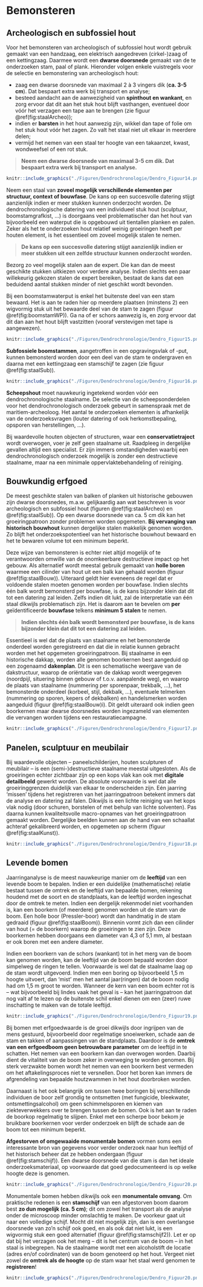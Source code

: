 # Bemonsteren {#bemonsteren}

## Archeologisch en subfossiel hout

Voor het bemonsteren van archeologisch of subfossiel hout wordt gebruik gemaakt van een handzaag, een elektrisch aangedreven (cirkel-)zaag of een kettingzaag. Daarmee wordt een **dwarse doorsnede** gemaakt van de te onderzoeken stam, paal of plank. Hieronder volgen enkele vuistregels voor de selectie en bemonstering van archeologisch hout:

  - zaag een dwarse doorsnede van maximaal 2 à 3 vingers dik (**ca. 3-5 cm**). Dat bespaart extra werk bij transport en analyse;
  - besteed aandacht aan de aanwezigheid van **spinthout en wankant**, en zorg ervoor dat dit aan het stuk hout blijft vasthangen, eventueel door vóór het verzagen een tape aan te brengen (zie figuur \@ref(fig:staalArcheo));
  - indien er **barsten** in het hout aanwezig zijn, wikkel dan tape of folie om het stuk hout vóór het zagen. Zo valt het staal niet uit elkaar in meerdere delen;
  - vermijd het nemen van een staal ter hoogte van een takaanzet, kwast, wondweefsel of een rot stuk.

>    
>**Neem een dwarse doorsnede van maximaal 3-5 cm dik. Dat bespaart extra werk bij transport en analyse.**
>    

```r

knitr::include_graphics("./Figuren/Dendrochronologie/Dendro_Figuur14.png")

```


Neem een staal van **zoveel mogelijk verschillende elementen per structuur, context of bouwfase**. De kans op een succesvolle datering stijgt aanzienlijk indien er meer stukken kunnen onderzocht worden. De dendrochronologische datering van een individueel stuk hout (sculptuur, boomstamgrafkist, …) is doorgaans veel problematischer dan het hout van bijvoorbeeld een waterput die is opgebouwd uit tientallen planken en palen. Zeker als het te onderzoeken hout relatief weinig groeiringen heeft per houten element, is het essentieel om zoveel mogelijk stalen te nemen.

>
>**De kans op een succesvolle datering stijgt aanzienlijk indien er meer stukken uit een zelfde structuur kunnen onderzocht worden.**
>    

Bezorg zo veel mogelijk stalen aan de expert. Die kan dan de meest geschikte stukken uitkiezen voor verdere analyse. Indien slechts een paar willekeurig gekozen stalen de expert bereiken, bestaat de kans dat een beduidend aantal stukken minder of niet geschikt wordt bevonden.

Bij een boomstamwaterput is enkel het buitenste deel van een stam bewaard. Het is aan te raden hier op meerdere plaatsen (minstens 2) een wigvormig stuk uit het bewaarde deel van de stam te zagen (figuur \@ref(fig:boomstamWP)). Ga na of er schors aanwezig is, en zorg ervoor dat dit dan aan het hout blijft vastzitten (vooraf verstevigen met tape is aangewezen).


```r

knitr::include_graphics("./Figuren/Dendrochronologie/Dendro_Figuur15.png")

```


**Subfossiele boomstammen**, aangetroffen in een opgravingsvlak of -put, kunnen bemonsterd worden door een deel van de stam te ondergraven en daarna met een kettingzaag een stamschijf te zagen (zie figuur \@ref(fig:staalSub)).

```r

knitr::include_graphics("./Figuren/Dendrochronologie/Dendro_Figuur16.png")

```

**Scheepshout** moet nauwkeurig ingetekend worden vóór een dendrochronologische staalname. De selectie van de scheepsonderdelen voor het dendrochronologisch onderzoek gebeurt in samenspraak met de maritiem-archeoloog. Het aantal te onderzoeken elementen is afhankelijk van de onderzoeksvragen (louter datering of ook herkomstbepaling, opsporen van herstellingen, …).

Bij waardevolle houten objecten of structuren, waar een **conservatietraject** wordt overwogen, voer je zelf geen staalname uit. Raadpleeg in dergelijke gevallen altijd een specialist. Er zijn immers omstandigheden waarbij een dendrochronologisch onderzoek mogelijk is zonder een destructieve staalname, maar na een minimale oppervlaktebehandeling of reiniging.


## Bouwkundig erfgoed

De meest geschikte stalen van balken of planken uit historische gebouwen zijn dwarse doorsnedes, m.a.w. gelijkaardig aan wat beschreven is voor archeologisch en subfossiel hout (figuren \@ref(fig:staalArcheo) en \@ref(fig:staalSub)). Op een dwarse doorsnede van ca. 5 cm dik kan het groeiringpatroon zonder problemen worden opgemeten. **Bij vervanging van historisch bouwhout** kunnen dergelijke stalen makkelijk genomen worden. Zo blijft het onderzoekspotentieel van het historische bouwhout bewaard en het te bewaren volume tot een minimum beperkt.

Deze wijze van bemonsteren is echter niet altijd mogelijk of te verantwoorden omwille van de onomkeerbare destructieve impact op het gebouw. Als alternatief wordt meestal gebruik gemaakt van **holle boren** waarmee een cilinder van hout uit een balk kan gehaald worden (figuur \@ref(fig:staalBouw)). Uiteraard geldt hier eveneens de regel dat er voldoende stalen moeten genomen worden per bouwfase. Indien slechts één balk wordt bemonsterd per bouwfase, is de kans bijzonder klein dat dit tot een datering zal leiden. Zelfs indien dit lukt, zal de interpretatie van één staal dikwijls problematisch zijn. Het is daarom aan te bevelen om **per** geïdentificeerde **bouwfase** telkens **minimum 5 stalen** te nemen.

>
>**Indien slechts één balk wordt bemonsterd per bouwfase, is de kans bijzonder klein dat dit tot een datering zal leiden.**
>

Essentieel is wel dat de plaats van staalname en het bemonsterde onderdeel worden geregistreerd en dat die in relatie kunnen gebracht worden met het opgemeten groeiringpatroon. Bij staalname in een historische dakkap, worden alle genomen boorkernen best aangeduid op een zogenaamd **dakenplan**. Dit is een schematische weergave van de dakstructuur, waarop de oriëntatie van de dakkap wordt weergegeven (noordpijl, situering binnen gebouw of t.o.v. aanpalende weg), en waarop de plaats van staalname (nummering per sporenpaar, trekbalk, …), het bemonsterde onderdeel (korbeel, stijl, dekbalk, …), eventuele telmerken (nummering op sporen, kepers of dekbalken) en handelsmerken worden aangeduid (figuur \@ref(fig:staalBouw)i). Dit geldt uiteraard ook indien geen boorkernen maar dwarse doorsnedes worden ingezameld van elementen die vervangen worden tijdens een restauratiecampagne.

```r

knitr::include_graphics("./Figuren/Dendrochronologie/Dendro_Figuur17.png")

```

## Panelen, sculptuur en meubilair

Bij waardevolle objecten – paneelschilderijen, houten sculpturen of meubilair – is een (semi-)destructieve staalname meestal uitgesloten. Als de groeiringen echter zichtbaar zijn op een kops vlak kan ook met **digitale detailbeeld** gewerkt worden. De absolute voorwaarde is wel dat alle groeiringgrenzen duidelijk van elkaar te onderscheiden zijn. Eén jaarring ‘missen’ tijdens het registreren van het jaarringpatroon betekent immers dat de analyse en datering zal falen. Dikwijls is een lichte reiniging  van het kops vlak nodig (door schuren, borstelen of met behulp van lichte solventen). Pas daarna kunnen kwaliteitsvolle macro-opnames van het groeiringpatroon gemaakt worden. Dergelijke beelden kunnen aan de hand van een schaallat achteraf gekalibreerd worden, en opgemeten op scherm (figuur \@ref(fig:staalKunst)).

```r

knitr::include_graphics("./Figuren/Dendrochronologie/Dendro_Figuur18.png")

```

## Levende bomen

Jaarringanalyse is de meest nauwkeurige manier om de **leeftijd** van een levende boom te bepalen. Indien er een duidelijke (mathematische) relatie bestaat tussen de omtrek en de leeftijd van bepaalde bomen, rekening houdend met de soort en de standplaats, kan de leeftijd worden ingeschat door de omtrek te meten. Indien een dergelijk rekenmodel niet voorhanden is, kan een boorkern (of meerdere) genomen worden uit de stam van de boom. Een holle boor (Pressler-boor) wordt dan handmatig in de stam gedraaid (figuur \@ref(fig:staalBoom)). Binnenin vormt zich dan een cilinder van hout (= de boorkern) waarop de groeiringen te zien zijn. Deze boorkernen hebben doorgaans een diameter van 4,3 of 5,1 mm, al bestaan er ook boren met een andere diameter.

Indien een boorkern van de schors (wankant) tot in het merg van de boom kan genomen worden, kan de leeftijd van de boom bepaald worden door simpelweg de ringen te tellen. Voorwaarde is wel dat de staalname laag op de stam wordt uitgevoerd. Indien men een boring op bijvoorbeeld 1,5 m hoogte uitvoert, dan ‘mist’ men het aantal jaar(ringen) dat de boom nodig had om 1,5 m groot te worden. Wanneer de kern van een boom echter rot is – wat bijvoorbeeld bij lindes vaak het geval is – kan het jaarringpatroon dat nog valt af te lezen op de buitenste schil enkel dienen om een (zeer) ruwe inschatting te maken van de totale leeftijd.

```r

knitr::include_graphics("./Figuren/Dendrochronologie/Dendro_Figuur19.png")

```

Bij bomen met erfgoedwaarde is de groei dikwijls door ingrijpen van de mens gestuurd, bijvoorbeeld door regelmatige snoeiwerken, schade aan de stam en takken of aanpassingen van de standplaats. Daardoor is de **omtrek van een erfgoedboom geen betrouwbare parameter** om de leeftijd in te schatten. Het nemen van een boorkern kan dan overwogen worden. Daarbij dient de vitaliteit van de boom zeker in overweging te worden genomen. Bij sterk verzwakte bomen wordt het nemen van een boorkern best vermeden om het aftakelingsproces niet te versnellen. Door het boren kan immers de afgrendeling van bepaalde houtzwammen in het hout doorbroken worden.

Daarnaast is het ook belangrijk om tussen twee boringen bij verschillende individuen de boor zelf grondig te ontsmetten (met fungicide, bleekwater, ontsmettingsalcohol) om geen schimmelsporen en kiemen van ziekteverwekkers over te brengen tussen de bomen. Ook is het aan te raden de boorkop regelmatig te slijpen. Enkel met een scherpe boor bekom je bruikbare boorkernen voor verder onderzoek en blijft de schade aan de boom tot een minimum beperkt. 


**Afgestorven of omgewaaide monumentale bomen** vormen soms een interessante bron van gegevens voor verder onderzoek naar hun leeftijd of het historisch beheer dat ze hebben ondergaan (figuur \@ref(fig:stamschijf)). Een dwarse doorsnede van die stam is dan het ideale onderzoeksmateriaal, op voorwaarde dat goed gedocumenteerd is op welke hoogte deze is genomen. 

```r

knitr::include_graphics("./Figuren/Dendrochronologie/Dendro_Figuur20.png")

```

Monumentale bomen hebben dikwijls ook een **monumentale omvang**. Om praktische redenen is een **stamschijf** van een afgestorven boom daarom best **zo dun mogelijk (ca. 5 cm)**; dit om zowel het transport als de analyse onder de microscoop minder omslachtig te maken. De voorkeur gaat uit naar een volledige schijf. Mocht dit niet mogelijk zijn, dan is een overlangse doorsnede van zo’n schijf ook goed, en als ook dat niet lukt, is een wigvormig stuk een goed alternatief (figuur \@ref(fig:stamschijf2)). Let er op dat bij het verzagen ook het merg – dit is het centrum van de boom – in het staal is inbegrepen. Na de staalname wordt met een alcoholstift de locatie (adres en/of coördinaten) van de boom genoteerd op het hout. Vergeet niet zowel de **omtrek als de hoogte** op de stam waar het staal werd genomen te **registreren**!

```r

knitr::include_graphics("./Figuren/Dendrochronologie/Dendro_Figuur20.png")

```

